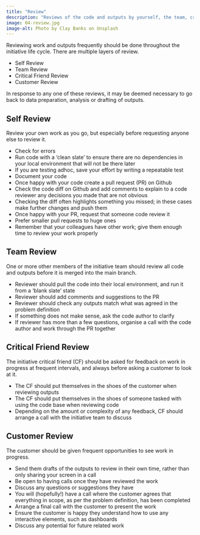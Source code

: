 ```yaml
---
title: "Review"
description: "Reviews of the code and outputs by yourself, the team, critical friend and customer before wrapping up the initiative."
image: 04-review.jpg
image-alt: Photo by Clay Banks on Unsplash
---
```


Reviewing work and outputs frequently should be done throughout the initiative life cycle. There are multiple layers of review.

- Self Review
- Team Review
- Critical Friend Review
- Customer Review

In response to any one of these reviews, it may be deemed necessary to go back to data preparation, analysis or drafting of outputs.

## Self Review

Review your own work as you go, but especially before requesting anyone else to review it.

- Check for errors
- Run code with a 'clean slate' to ensure there are no dependencies in your local environment that will not be there later
- If you are testing adhoc, save your effort by writing a repeatable test
- Document your code
- Once happy with your code create a pull request (PR) on Github
- Check the code diff on Github and add comments to explain to a code reviewer any decisions you made that are not obvious
- Checking the diff often highlights something you missed; in these cases make further changes and push them
- Once happy with your PR, request that someone code review it
- Prefer smaller pull requests to huge ones
- Remember that your colleagues have other work; give them enough time to review your work properly

## Team Review

One or more other members of the initiative team should review all code and outputs before it is merged into the main branch.

- Reviewer should pull the code into their local environment, and run it from a 'blank slate' state
- Reviewer should add comments and suggestions to the PR
- Reviewer should check any outputs match what was agreed in the problem definition
- If something does not make sense, ask the code author to clarify
- If reviewer has more than a few questions, organise a call with the code author and work through the PR together

## Critical Friend Review

The initiative critical friend (CF) should be asked for feedback on work in progress at frequent intervals, and always before asking a customer to look at it.

- The CF should put themselves in the shoes of the customer when reviewing outputs
- The CF should put themselves in the shoes of someone tasked with using the code base when reviewing code
- Depending on the amount or complexity of any feedback, CF should arrange a call with the initiative team to discuss

## Customer Review

The customer should be given frequent opportunities to see work in progress.

- Send them drafts of the outputs to review in their own time, rather than only sharing your screen in a call
- Be open to having calls once they have reviewed the work
- Discuss any questions or suggestions they have
- You will (hopefully!) have a call where the customer agrees that everything in scope, as per the problem definition, has been completed
- Arrange a final call with the customer to present the work
- Ensure the customer is happy they understand how to use any interactive elements, such as dashboards
- Discuss any potential for future related work
